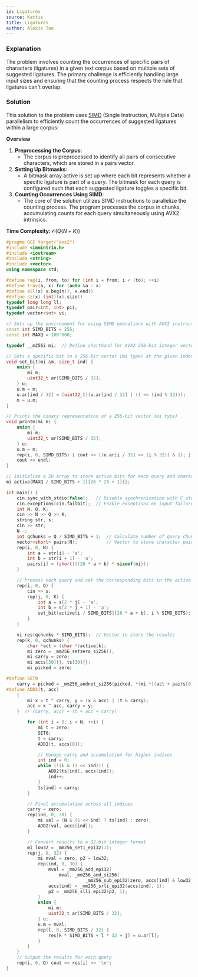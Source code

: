 ```yaml
---
id: Ligatures
source: Kattis
title: Ligatures
author: Alexis Tao
---
```


### Explanation

The problem involves counting the occurrences of specific pairs of characters (ligatures) in a given text corpus based on multiple sets of suggested ligatures. The primary challenge is efficiently handling large input sizes and ensuring that the counting process respects the rule that ligatures can't overlap.

### Solution

This solution to the problem uses [SIMD](https://codeforces.com/blog/entry/94152?#comment-1162758) (Single Instruction, Multiple Data) parallelism to efficiently count the occurrences of suggested ligatures within a large corpus:

**Overview**
1. **Preprocessing the Corpus**:
	- The corpus is preprocessed to identify all pairs of consecutive characters, which are stored in a pairs vector.
2. **Setting Up Bitmasks**:
	- A bitmask array active is set up where each bit represents whether a specific ligature is part of a query.
The bitmask for each query is configured such that each suggested ligature toggles a specific bit.
3. **Counting Occurrences Using SIMD**:
	- The core of the solution utilizes SIMD instructions to parallelize the counting process.
The program processes the corpus in chunks, accumulating counts for each query simultaneously using AVX2 intrinsics.

**Time Complexity:** $\mathcal{O}(Q(N+K))$

<LanguageSection>
<CPPSection>

```cpp
#pragma GCC target("avx2")
#include <immintrin.h>
#include <iostream>
#include <string>
#include <vector>
using namespace std;

#define rep(i, from, to) for (int i = from; i < (to); ++i)
#define trav(a, x) for (auto &a : x)
#define all(x) x.begin(), x.end()
#define sz(x) (int)(x).size()
typedef long long ll;
typedef pair<int, int> pii;
typedef vector<int> vi;

// Sets up the environment for using SIMD operations with AVX2 instructions
const int SIMD_BITS = 256;
const int MAXQ = 100'000;

typedef __m256i mi;  // Define shorthand for AVX2 256-bit integer vector

// Sets a specific bit in a 256-bit vector (mi type) at the given index (ind)
void set_bit(mi &m, size_t ind) {
	union {
		mi m;
		uint32_t ar[SIMD_BITS / 32];
	} u;
	u.m = m;
	u.ar[ind / 32] = (uint32_t)(u.ar[ind / 32] | (1 << (ind % 32)));
	m = u.m;
}

// Prints the binary representation of a 256-bit vector (mi type)
void printm(mi m) {
	union {
		mi m;
		uint32_t ar[SIMD_BITS / 32];
	} u;
	u.m = m;
	rep(i, 0, SIMD_BITS) { cout << ((u.ar[i / 32] >> (i % 32)) & 1); }
	cout << endl;
}

// Initialize a 2D array to store active bits for each query and character pair
mi active[MAXQ / SIMD_BITS + 1][26 * 26 + 1]{};

int main() {
	cin.sync_with_stdio(false);   // Disable synchronization with C stdio
	cin.exceptions(cin.failbit);  // Enable exceptions on input failure
	int N, Q, K;
	cin >> N >> Q >> K;
	string str, s;
	cin >> str;
	N--;
	int qchunks = Q / SIMD_BITS + 1;  // Calculate number of query chunks
	vector<short> pairs(N);           // Vector to store character pairs
	rep(i, 0, N) {
		int a = str[i] - 'a';
		int b = str[i + 1] - 'a';
		pairs[i] = (short)((26 * a + b) * sizeof(mi));
	}

	// Process each query and set the corresponding bits in the active array
	rep(i, 0, Q) {
		cin >> s;
		rep(j, 0, K) {
			int a = s[2 * j] - 'a';
			int b = s[2 * j + 1] - 'a';
			set_bit(active[i / SIMD_BITS][26 * a + b], i % SIMD_BITS);
		}
	}

	vi res(qchunks * SIMD_BITS);  // Vector to store the results
	rep(k, 0, qchunks) {
		char *act = (char *)active[k];
		mi zero = _mm256_setzero_si256();
		mi carry = zero;
		mi accs[30]{}, ts[30]{};
		mi picked = zero;

#define SET0                                                                   \
	carry = picked = _mm256_andnot_si256(picked, *(mi *)(act + pairs[0]))
#define ADD2(t, acc)                                                           \
	{                                                                          \
		mi x = t ^ carry, y = (x & acc) | (t & carry);                         \
		acc = x ^ acc, carry = y;                                              \
	}  // (carry, acc) = (t + acc + carry)

		for (int i = 0; i < N; ++i) {
			mi t = zero;
			SET0;
			t = carry;
			ADD2(t, accs[0]);

			// Manage carry and accumulation for higher indices
			int ind = 0;
			while (!(i & (1 << ind))) {
				ADD2(ts[ind], accs[ind]);
				ind++;
			}
			ts[ind] = carry;
		}

		// Final accumulation across all indices
		carry = zero;
		rep(ind, 0, 30) {
			mi val = (N & (1 << ind) ? ts[ind] : zero);
			ADD2(val, accs[ind]);
		}

		// Convert results to a 32-bit integer format
		mi low32 = _mm256_set1_epi32(1);
		rep(j, 0, 32) {
			mi mval = zero, p2 = low32;
			rep(ind, 0, 30) {
				mval = _mm256_add_epi32(
				    mval, _mm256_and_si256(
				              _mm256_sub_epi32(zero, accs[ind] & low32), p2));
				accs[ind] = _mm256_srli_epi32(accs[ind], 1);
				p2 = _mm256_slli_epi32(p2, 1);
			}
			union {
				mi m;
				uint32_t ar[SIMD_BITS / 32];
			} u;
			u.m = mval;
			rep(l, 0, SIMD_BITS / 32) {
				res[k * SIMD_BITS + l * 32 + j] = u.ar[l];
			}
		}
	}
	// Output the results for each query
	rep(i, 0, Q) cout << res[i] << '\n';
}
```

</CPPSection>
</LanguageSection>
